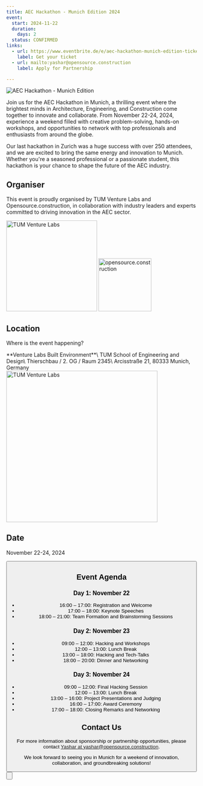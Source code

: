 ```yaml
---
title: AEC Hackathon - Munich Edition 2024
event:
  start: 2024-11-22
  duration:
    days: 2
  status: CONFIRMED
links:
  - url: https://www.eventbrite.de/e/aec-hackathon-munich-edition-tickets-953378860837
    label: Get your ticket
  - url: mailto:yashar@opensource.construction
    label: Apply for Partnership

---
```

![AEC Hackathon - Munich Edition](/images/events/20241122_aec_hackathon_munich.jpg "AEC Hackathon - Munich Edition")

Join us for the AEC Hackathon in Munich, a thrilling event where the brightest minds in Architecture, Engineering, and Construction come together to innovate and collaborate. From November 22-24, 2024, experience a weekend filled with creative problem-solving, hands-on workshops, and opportunities to network with top professionals and enthusiasts from around the globe.

Our last hackathon in Zurich was a huge success with over 250 attendees, and we are excited to bring the same energy and innovation to Munich. Whether you're a seasoned professional or a passionate student, this hackathon is your chance to shape the future of the AEC industry.

## Organiser

This event is proudly organised by TUM Venture Labs and Opensource.construction, in collaboration with industry leaders and experts committed to driving innovation in the AEC sector.
<div className="flex items-center gap-6 m-3">
<img src="/images/partners/tum_vl_logo.png" width="240px" alt="TUM Venture Labs" />
<img src="/opensource_construction_logo.svg" width="140px" alt="opensource.construction" />
</div>

## Location

Where is the event happening?

<div class="flex flex-col md:flex-row">
    <div class="flex-1 m-2">
        **Venture Labs Built Environment**\
        TUM School of Engineering and Design\
        Thierschbau / 2. OG / Raum 2345\
        Arcisstraße 21, 80333 Munich, Germany
    </div>
    <div class="flex-1 m-2">
        <a className="flex" href="https://maps.app.goo.gl/KCkCX7sZ7gw2zGxf8" target="_blank">
            <img src="/images/events/tum_map.jpg" width="400px" alt="TUM Venture Labs" />
        </a>
    </div>
</div>


## Date

November 22-24, 2024

<Button
    target="https://www.eventbrite.de/e/aec-hackathon-munich-edition-tickets-953378860837"
    label="Get your ticket here"
    type="primary"
    icon="right"
/>


## Event Agenda

### Day 1: November 22
- 16:00 – 17:00: Registration and Welcome
- 17:00 – 18:00: Keynote Speeches
- 18:00 – 21:00: Team Formation and Brainstorming Sessions

### Day 2: November 23
- 09:00 – 12:00: Hacking and Workshops
- 12:00 – 13:00: Lunch Break
- 13:00 – 18:00: Hacking and Tech-Talks
- 18:00 – 20:00: Dinner and Networking

### Day 3: November 24
- 09:00 – 12:00: Final Hacking Session
- 12:00 – 13:00: Lunch Break
- 13:00 – 16:00: Project Presentations and Judging
- 16:00 – 17:00: Award Ceremony
- 17:00 – 18:00: Closing Remarks and Networking

## Contact Us

For more information about sponsorship or partnership opportunities, please contact [Yashar at yashar@opensource.construction](mailto:yashar@opensource.construction).


We look forward to seeing you in Munich for a weekend of innovation, collaboration, and groundbreaking solutions!

<Button
    target="https://www.eventbrite.de/e/aec-hackathon-munich-edition-tickets-953378860837"
    label="Get your ticket here"
    type="primary"
    icon="right"
/>
